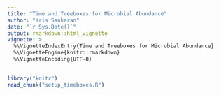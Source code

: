 ```yaml
---
title: "Time and Treeboxes for Microbial Abundance"
author: "Kris Sankaran"
date: "`r Sys.Date()`"
output: rmarkdown::html_vignette
vignette: >
  %\VignetteIndexEntry{Time and Treeboxes for Microbial Abundance}
  %\VignetteEngine{knitr::rmarkdown}
  %\VignetteEncoding{UTF-8}
---
```


```r
library("knitr")
read_chunk("setup_timeboxes.R")
```

```r
```

```r
```

```r
```

```r
```

```r
```
